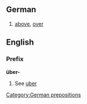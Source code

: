 ==German==
#[[above]], [[over]]

==English==
===Prefix===
'''über-'''
#See [[uber]]
[[Category:German prepositions]]
